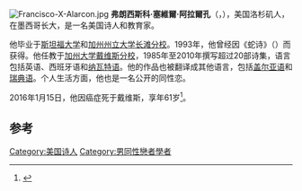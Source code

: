 [[File:Francisco-X-Alarcon.jpg|thumb]]
'''弗朗西斯科·塞維爾·阿拉爾孔'''（{{lang|es|'''Francisco Xavier Alarcón'''}}，{{bd|1954年|2月21日|2016年|1月15日}}），美国洛杉矶人，在墨西哥长大，是一名美国诗人和教育家。

他毕业于[[斯坦福大学|斯坦福大学]]和[[加州州立大学长滩分校|加州州立大学长滩分校]]。1993年，他曾经因《蛇诗》（{{lang|en|''Snake Poems''}}）而获得{{le|美国图书奖|American Book Awards}}。他任教于[[加州大学戴维斯分校|加州大学戴维斯分校]]，1985年至2010年撰写超过20部诗集，语言包括英语、西班牙语和[[纳瓦特语|纳瓦特语]]。他的作品也被翻译成其他语言，包括[[盖尔亚语|盖尔亚语]]和[[瑞典语|瑞典语]]。个人生活方面，他也是一名公开的同性恋。

2016年1月15日，他因癌症死于戴维斯，享年61岁<ref>{{Cite web|url=http://eltecolote.org/content/en/features/viva-la-vida-a-tribute-to-francisco-x-alarcon/|title=Adiós, Francisco X. Alarcón: 1954-2016|work=El Tecolote|date=January 15, 2016|accessdate=January 18, 2016|archive-date=2016-01-17|archive-url=https://web.archive.org/web/20160117111719/http://eltecolote.org/content/en/features/viva-la-vida-a-tribute-to-francisco-x-alarcon/|dead-url=no}}</ref>。

==参考==
{{Reflist}}

{{DEFAULTSORT:Alarcon, Francisco X.}}

[[Category:美国诗人|Category:美国诗人]]
[[Category:男同性戀者學者|Category:男同性戀者學者]]